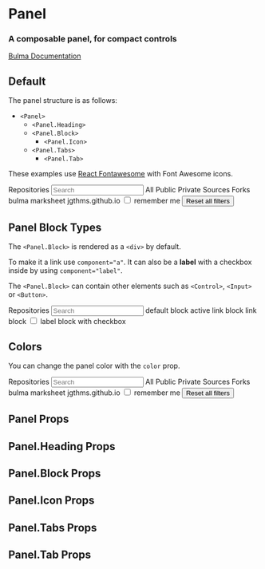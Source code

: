 


<Meta title="Components/Panel" component={Panel} />

# Panel

### A composable **panel**, for compact controls

[Bulma Documentation](https://bulma.io/documentation/components/panel/)

## Default

The panel structure is as follows:

- `<Panel>`
  - `<Panel.Heading>`
  - `<Panel.Block>`
    - `<Panel.Icon>`
  - `<Panel.Tabs>`
    - `<Panel.Tab>`

These examples use [React Fontawesome](https://github.com/FortAwesome/react-fontawesome) with Font Awesome icons.

<Canvas>
  <Story name="Default">
    <Panel>
      <Panel.Heading>
        Repositories
      </Panel.Heading>
      <Panel.Block>
        <Control iconsLeft>
          <Input placeholder="Search" />
          <Icon align="left">
            <FontAwesomeIcon icon={faMagnifyingGlass} />
          </Icon>
        </Control>
      </Panel.Block>
      <Panel.Tabs>
        <Panel.Tab active>All</Panel.Tab>
        <Panel.Tab>Public</Panel.Tab>
        <Panel.Tab>Private</Panel.Tab>
        <Panel.Tab>Sources</Panel.Tab>
        <Panel.Tab>Forks</Panel.Tab>
      </Panel.Tabs>
      <Panel.Block active component="a">
        <Panel.Icon>
          <FontAwesomeIcon icon={faBook} />
        </Panel.Icon>
        bulma
      </Panel.Block>
      <Panel.Block component="a">
        <Panel.Icon>
          <FontAwesomeIcon icon={faBook} />
        </Panel.Icon>
        marksheet
      </Panel.Block>
      <Panel.Block component="a">
        <Panel.Icon>
          <FontAwesomeIcon icon={faCodeBranch} />
        </Panel.Icon>
        jgthms.github.io
      </Panel.Block>
      <Panel.Block component="label">
        <input type="checkbox" />
        remember me
      </Panel.Block>
      <Panel.Block>
        <Button color="link" outlined fullwidth>
          Reset all filters
        </Button>
      </Panel.Block>
    </Panel>
  </Story>
</Canvas>

## Panel Block Types

The `<Panel.Block>` is rendered as a `<div>` by default.

To make it a link use `component="a"`. It can also be a **label** with a checkbox inside by using `component="label"`.

The `<Panel.Block>` can contain other elements such as `<Control>`, `<Input>` or `<Button>`.

<Canvas>
  <Story name="Block Types">
    <Panel>
      <Panel.Heading>
        Repositories
      </Panel.Heading>
      <Panel.Block>
        <Control iconsLeft>
          <Input placeholder="Search" />
          <Icon align="left">
            <FontAwesomeIcon icon={faMagnifyingGlass} />
          </Icon>
        </Control>
      </Panel.Block>
      <Panel.Block>
        <Panel.Icon>
          <FontAwesomeIcon icon={faBook} />
        </Panel.Icon>
        default block
      </Panel.Block>
      <Panel.Block active component="a">
        <Panel.Icon>
          <FontAwesomeIcon icon={faCodeBranch} />
        </Panel.Icon>
        active link block
      </Panel.Block>
      <Panel.Block component="a">
        <Panel.Icon>
          <FontAwesomeIcon icon={faCodeBranch} />
        </Panel.Icon>
        link block
      </Panel.Block>
      <Panel.Block component="label">
        <input type="checkbox" />
        label block with checkbox
      </Panel.Block>
    </Panel>
  </Story>
</Canvas>

## Colors

You can change the panel color with the `color` prop.

<Canvas>
  <Story name="Colors">
    <Panel color="primary">
      <Panel.Heading>
        Repositories
      </Panel.Heading>
      <Panel.Block>
        <Control iconsLeft>
          <Input placeholder="Search" />
          <Icon align="left">
            <FontAwesomeIcon icon={faMagnifyingGlass} />
          </Icon>
        </Control>
      </Panel.Block>
      <Panel.Tabs>
        <Panel.Tab active>All</Panel.Tab>
        <Panel.Tab>Public</Panel.Tab>
        <Panel.Tab>Private</Panel.Tab>
        <Panel.Tab>Sources</Panel.Tab>
        <Panel.Tab>Forks</Panel.Tab>
      </Panel.Tabs>
      <Panel.Block active component="a">
        <Panel.Icon>
          <FontAwesomeIcon icon={faBook} />
        </Panel.Icon>
        bulma
      </Panel.Block>
      <Panel.Block component="a">
        <Panel.Icon>
          <FontAwesomeIcon icon={faBook} />
        </Panel.Icon>
        marksheet
      </Panel.Block>
      <Panel.Block component="a">
        <Panel.Icon>
          <FontAwesomeIcon icon={faCodeBranch} />
        </Panel.Icon>
        jgthms.github.io
      </Panel.Block>
      <Panel.Block component="label">
        <input type="checkbox" />
        remember me
      </Panel.Block>
      <Panel.Block>
        <Button color="link" outlined fullwidth>
          Reset all filters
        </Button>
      </Panel.Block>
    </Panel>
  </Story>
</Canvas>

## Panel Props

<ArgsTable of={Panel} />

## Panel.Heading Props

<ArgsTable of={Panel.Heading} />

## Panel.Block Props

<ArgsTable of={Panel.Block} />

## Panel.Icon Props

<ArgsTable of={Panel.Icon} />

## Panel.Tabs Props

<ArgsTable of={Panel.Tabs} />

## Panel.Tab Props

<ArgsTable of={Panel.Tab} />
